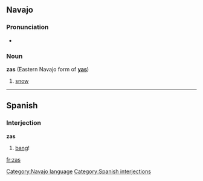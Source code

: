 ==Navajo==
[[Category:Navajo language]]
===Pronunciation===
*{{IPA|[zɑs]}}

===Noun===
'''zas''' (Eastern Navajo form of '''[[yas]]''')

#[[snow]]


----
==Spanish==
===Interjection===
'''zas'''
# [[bang]]!

[[Category:Spanish interjections]]

[[fr:zas]]